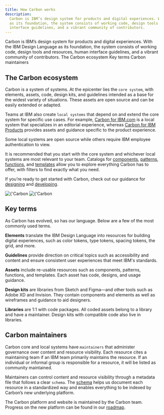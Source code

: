 ```yaml
---
title: How Carbon works
description:
  Carbon is IBM’s design system for products and digital experiences. With the IBM Design Language
  as its foundation, the system consists of working code, design tools and resources, human
  interface guidelines, and a vibrant community of contributors.
---
```



<PageDescription>
  Carbon is IBM’s design system for products and digital experiences. With the IBM Design Language
  as its foundation, the system consists of working code, design tools and resources, human
  interface guidelines, and a vibrant community of contributors.
</PageDescription>

<AnchorLinks>
  <AnchorLink>The Carbon ecosystem</AnchorLink>
  <AnchorLink>Key terms</AnchorLink>
  <AnchorLink>Carbon maintainers</AnchorLink>
</AnchorLinks>

## The Carbon ecosystem

Carbon is a system of systems. At the epicenter lies the `core system`, with elements, assets, code,
design kits, and guidelines intended as a base for the widest variety of situations. These assets
are open source and can be easily extended or adapted.

Teams at IBM also create `local systems` that depend on and extend the core system for specific use
cases. For example, [Carbon for IBM.com](https://www.ibm.com/standards/carbon/) is a local system
that specializes in an editorial experience, whereas
[Carbon for IBM Products](https://pages.github.ibm.com/cdai-design/pal/) provides assets and
guidance specific to the product experience.

Some local systems are open source while others require IBM employee authentication to view.

It is recommended that you start with the core system and whichever local systems are most relevant
to your team. Catalogs for [components](/assets/components), [patterns](/assets/patterns),
[functions](/assets/functions), and [templates](/assets/templates) allow you to explore everything
Carbon has to offer, with filters to find exactly what you need.

If you’re ready to get started with Carbon, check out our guidance for
[designing](/designing/get-started) and [developing](/developing).

<ArtDirection>
  <Image
    alt={'Carbon ecosystem'}
    src="/about-carbon/ecosystemSm.png"
    layout="responsive"
    objectFit="cover"
  />
  <Image
    alt={'Carbon ecosystem'}
    src="/about-carbon/ecosystem.png"
    layout="responsive"
    objectFit="cover"
  />
</ArtDirection>

## Key terms

As Carbon has evolved, so has our language. Below are a few of the most commonly used terms.

**Elements** translate the IBM Design Language into resources for building digital experiences, such
as color tokens, type tokens, spacing tokens, the grid, and more.

**Guidelines** provide direction on critical topics such as accessibility and content and ensure
consistent user experiences that meet IBM's standards.

**Assets** include re-usable resources such as components, patterns, functions, and templates. Each
asset has code, designs, and usage guidance.

**Design kits** are libraries from Sketch and Figma—and other tools such as Adobe XD and Invision.
They contain components and elements as well as wireframes and guidance to aid designers.

**Libraries** are 1:1 with code packages. All coded assets belong to a library and have a
maintainer. Design kits with compatible code also live in libraries.

## Carbon maintainers

Carbon core and local systems have `maintainers` that administer governance over content and
resource visibility. Each resource cites a maintaining team if an IBM team primarily maintains the
resource. If an individual or informal group is responsible for a resource, it will be listed as
community maintained.

Maintainers can control content and resource visibility through a metadata file that follows a clear
`schema`. The [schema](/contributing/schema) helps us document each resource in a standardized way
and enables everything to be indexed by Carbon’s new underlying platform.

The Carbon platform and website is maintained by the Carbon team. Progress on the new platform can
be found in our [roadmap](/about-carbon/platform-roadmap).
